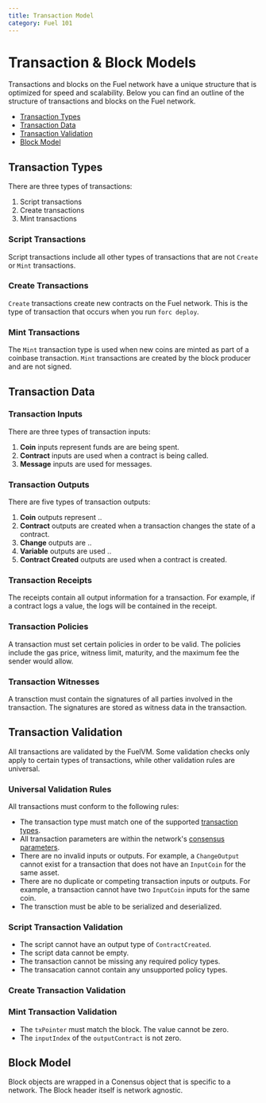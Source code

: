 ```yaml
---
title: Transaction Model
category: Fuel 101
---
```


# Transaction & Block Models

Transactions and blocks on the Fuel network have a unique structure that is optimized for speed and scalability. Below you can find an outline of the structure of transactions and blocks on the Fuel network.

- [Transaction Types](#transaction-types)
- [Transaction Data](#transaction-data)
- [Transaction Validation](#transaction-validation)
- [Block Model](#block-model)

## Transaction Types

There are three types of transactions:

1. Script transactions
2. Create transactions
3. Mint transactions

<CodeImport
  file="../fuel-specs/src/tx-format/transaction.md"
  lang="rust"
  lineStart="4"
  lineEnd="8"
/>

### Script Transactions

Script transactions include all other types of transactions that are not `Create` or `Mint` transactions.

### Create Transactions

`Create` transactions create new contracts on the Fuel network. This is the type of transaction that occurs when you run `forc deploy`.

### Mint Transactions

The `Mint` transaction type is used when new coins are minted as part of a coinbase transaction.
`Mint` transactions are created by the block producer and are not signed.

## Transaction Data

### Transaction Inputs

There are three types of transaction inputs:

1. **Coin** inputs represent funds are are being spent.
2. **Contract** inputs are used when a contract is being called.
3. **Message** inputs are used for messages.

<CodeImport
  file="../fuel-specs/src/tx-format/input.md"
  lang="rust"
  lineStart="4"
  lineEnd="8"
/>

### Transaction Outputs

There are five types of transaction outputs:

1. **Coin** outputs represent ..
2. **Contract** outputs are created when a transaction changes the state of a contract.
3. **Change** outputs are ..
4. **Variable** outputs are used ..
5. **Contract Created** outputs are used when a contract is created.

<CodeImport
  file="../fuel-specs/src/tx-format/output.md"
  lang="rust"
  lineStart="4"
  lineEnd="10"
/>

### Transaction Receipts

The receipts contain all output information for a transaction. For example, if a contract logs a value, the logs will be contained in the receipt.

### Transaction Policies

A transaction must set certain policies in order to be valid. The policies include the gas price, witness limit, maturity, and the maximum fee the sender would allow.

### Transaction Witnesses

A transction must contain the signatures of all parties involved in the transaction. The signatures are stored as witness data in the transaction.

## Transaction Validation

All transactions are validated by the FuelVM. Some validation checks only apply to certain types of transactions, while other validation rules are universal.

### Universal Validation Rules

All transactions must conform to the following rules:

- The transaction type must match one of the supported [transaction types](/docs/fuel-101/transaction-model#transaction-types). 
- All transaction parameters are within the network's [consensus parameters](/docs/specs/tx-format/consensus_parameters).
- There are no invalid inputs or outputs. For example, a  `ChangeOutput` cannot exist for a transaction that does not have an `InputCoin` for the same asset.
- There are no duplicate or competing transaction inputs or outputs. For example, a transaction cannot have two `InputCoin` inputs for the same coin.
- The transction must be able to be serialized and deserialized. 

### Script Transaction Validation

- The script cannot have an output type of `ContractCreated`.
- The script data cannot be empty.
- The transaction cannot be missing any required policy types.
- The transacation cannot contain any unsupported policy types.

### Create Transaction Validation

### Mint Transaction Validation

- The `txPointer` must match the block. The value cannot be zero.
- The `inputIndex` of the `outputContract` is not zero.

## Block Model

Block objects are wrapped in a Conensus object that is specific to a network. The Block header itself is network agnostic.
